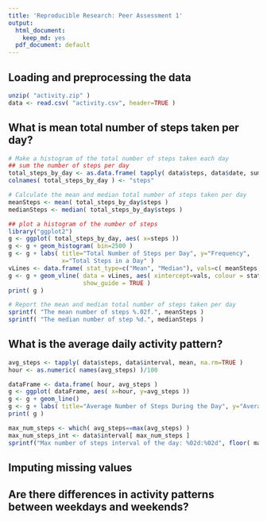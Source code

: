 ```yaml
---
title: 'Reproducible Research: Peer Assessment 1'
output:
  html_document:
    keep_md: yes
  pdf_document: default
---
```



## Loading and preprocessing the data
```r
unzip( "activity.zip" )
data <- read.csv( "activity.csv", header=TRUE )
```

## What is mean total number of steps taken per day?
```r
# Make a histogram of the total number of steps taken each day
## sum the number of steps per day
total_steps_by_day <- as.data.frame( tapply( data$steps, data$date, sum, na.rm=TRUE ))
colnames( total_steps_by_day ) <- "steps"

# Calculate the mean and median total number of steps taken per day
meanSteps <- mean( total_steps_by_day$steps )
medianSteps <- median( total_steps_by_day$steps )

## plot a histogram of the number of steps
library("ggplot2")
g <- ggplot( total_steps_by_day, aes( x=steps ))
g <- g + geom_histogram( bin=2500 )
g <- g + labs( title="Total Number of Steps per Day", y="Frequency", 
               x="Total Steps in a Day" )
vLines <- data.frame( stat_type=c("Mean", "Median"), vals=c( meanSteps, medianSteps ))
g <- g + geom_vline( data = vLines, aes( xintercept=vals, colour = stat_type ), 
                     show_guide = TRUE )
print( g )

# Report the mean and median total number of steps taken per day
sprintf( "The mean number of steps %.02f.", meanSteps )
sprintf( "The median number of step %d.", medianSteps )
```

## What is the average daily activity pattern?
```r
avg_steps <- tapply( data$steps, data$interval, mean, na.rm=TRUE )
hour <- as.numeric( names(avg_steps) )/100

dataFrame <- data.frame( hour, avg_steps )
g <- ggplot( dataFrame, aes( x=hour, y=avg_steps ))
g <- g + geom_line()
g <- g + labs( title="Average Number of Steps During the Day", y="Average Number of Steps", x="hour" )
print( g )

max_num_steps <- which( avg_steps==max(avg_steps) )
max_num_steps_int <- data$interval[ max_num_steps ]
sprintf("Max number of steps interval of the day: %02d:%02d", floor( max_num_steps_int/100 ), max_num_steps_int %% 100)

```


## Imputing missing values



## Are there differences in activity patterns between weekdays and weekends?
